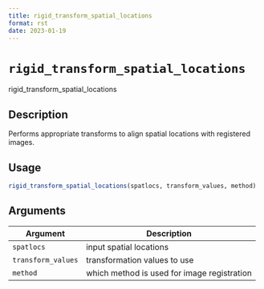 ```yaml
--- 
title: rigid_transform_spatial_locations 
format: rst 
date: 2023-01-19 
--- 
```

# `rigid_transform_spatial_locations`

rigid_transform_spatial_locations


## Description

Performs appropriate transforms to align spatial locations with registered images.


## Usage

```r
rigid_transform_spatial_locations(spatlocs, transform_values, method)
```


## Arguments

Argument      |Description
------------- |----------------
`spatlocs`     |     input spatial locations
`transform_values`     |     transformation values to use
`method`     |     which method is used for image registration



